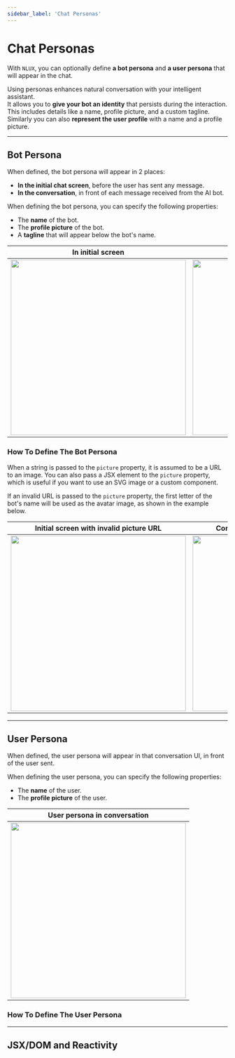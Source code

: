 ```yaml
---
sidebar_label: 'Chat Personas'
---
```







# Chat Personas

With `NLUX`, you can optionally define **a bot persona** and **a user persona** that will appear in the chat.

Using personas enhances natural conversation with your intelligent assistant.<br />
It allows you to **give your bot an identity** that persists during the interaction.
This includes details like a name, profile picture, and a custom tagline.
Similarly you can also **represent the user profile** with a name and a profile picture.

<PlatformSelector reactJs={ReactJs} javascript={Javascript}/>

---

## Bot Persona

When defined, the bot persona will appear in 2 places:

* **In the initial chat screen**, before the user has sent any message.
* **In the conversation**, in front of each message received from the AI bot.

When defining the bot persona, you can specify the following properties:

* The **name** of the bot.
* The **profile picture** of the bot.
* A **tagline** that will appear below the bot's name.

| In initial screen | In conversation |
| --- | --- |
| <img width="400" src="/nlux/examples/bot-persona/bot-persona-initial-screen.png" /> | <img width="400" src="/nlux/examples/bot-persona/bot-persona-in-chat.png" /> |

### How To Define The Bot Persona

<PlatformSection reactJs={BotPersonaReactJs} javascript={BotPersonaJavascript}/>

When a string is passed to the `picture` property, it is assumed to be a URL to an image. You can also pass a JSX
element to the `picture` property, which is useful if you want to use an SVG image or a custom component.

If an invalid URL is passed to the `picture` property, the first letter of the bot's name will be used as the avatar
image, as shown in the example below.

| Initial screen with invalid picture URL | Conversation with invalid picture URL |
| --- | --- |
| <img width="400" src="/nlux/examples/bot-persona/bot-persona-initial-screen-invalid-url.png" /> | <img width="400" src="/nlux/examples/bot-persona/bot-persona-in-chat-invalid-url.png" /> |

---

## User Persona

When defined, the user persona will appear in that conversation UI, in front of the user sent.

When defining the user persona, you can specify the following properties:

* The **name** of the user.
* The **profile picture** of the user.

| User persona in conversation |
| --- |
| <img width="400" src="/nlux/examples/bot-persona/bot-persona-initial-screen.png" /> |

### How To Define The User Persona

<PlatformSection reactJs={UserPersonaReactJs} javascript={UserPersonaJavascript}/>

---

## JSX/DOM and Reactivity

<PlatformSection reactJs={JsxAndReactivityReactJs} javascript={JsxAndReactivityJavascript}/>

